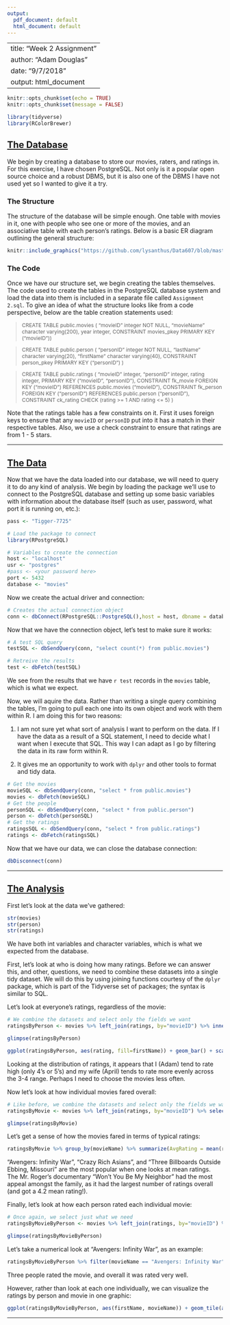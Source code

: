 ```yaml
---
output:
  pdf_document: default
  html_document: default
---
```

<style>
blockquote
{
  font-size: 9pt;
}

h2
{
  text-decoration: underline;
}

</style>
---
title: "Week 2 Assignment"
author: "Adam Douglas"
date: "9/7/2018"
output: html_document
---

```r
knitr::opts_chunk$set(echo = TRUE)
knitr::opts_chunk$set(message = FALSE)

library(tidyverse)
library(RColorBrewer)
```

## The Database

We begin by creating a database to store our movies, raters, and ratings in. For this exercise, I have chosen PostgreSQL. Not only is it a popular open source choice and a robust DBMS, but it is also one of the DBMS I have not used yet so I wanted to give it a try.

### The Structure

The structure of the database will be simple enough. One table with movies in it, one with people who see one or more of the movies, and an associative table with each person's ratings. Below is a basic ER diagram outlining the general structure:

```r
knitr::include_graphics("https://github.com/lysanthus/Data607/blob/master/Week%202/Movie%20Database.png?raw=true")
```

### The Code

Once we have our structure set, we begin creating the tables themselves. The code used to create the tables in the PostgreSQL database system and load the data into them is included in a separate file called `Assignment 2.sql`. To give an idea of what the structure looks like from a code perspective, below are the table creation statements used:

>CREATE TABLE public.movies
(
    "movieID" integer NOT NULL,
    "movieName" character varying(200), 
    year integer, 
    CONSTRAINT movies_pkey PRIMARY KEY ("movieID"))

>CREATE TABLE public.person
(
    "personID" integer NOT NULL,
    "lastName" character varying(20),
    "firstName" character varying(40),
    CONSTRAINT person_pkey PRIMARY KEY ("personID")
)

>CREATE TABLE public.ratings
(
    "movieID" integer,
    "personID" integer,
    rating integer,
    PRIMARY KEY ("movieID", "personID"),
    CONSTRAINT fk_movie FOREIGN KEY ("movieID")
        REFERENCES public.movies ("movieID"),
    CONSTRAINT fk_person FOREIGN KEY ("personID")
        REFERENCES public.person ("personID"),
    CONSTRAINT ck_rating CHECK (rating >= 1 AND rating <= 5)
)

Note that the ratings table has a few constraints on it. First it uses foreign keys to ensure that any `movieID` or `personID` put into it has a match in their respective tables. Also, we use a check constraint to ensure that ratings are from 1 - 5 stars.

***

## The Data
Now that we have the data loaded into our database, we will need to query it to do any kind of analysis. We begin by loading the package we'll use to connect to the PostgreSQL database and setting up some basic variables with information about the database itself (such as user, password, what port it is running on, etc.):

```r
pass <- "Tigger-7725"
```
 
```r
# Load the package to connect
library(RPostgreSQL)

# Variables to create the connection
host <- "localhost"
usr <- "postgres"
#pass <- <your password here>
port <- 5432
database <- "movies"
```

Now we create the actual driver and connection:

```r
# Creates the actual connection object
conn <- dbConnect(RPostgreSQL::PostgreSQL(),host = host, dbname = database, user = usr, password = pass)
```

Now that we have the connection object, let's test to make sure it works:

```r
# A test SQL query
testSQL <- dbSendQuery(conn, "select count(*) from public.movies")

# Retreive the results
test <- dbFetch(testSQL)
```

We see from the results that we have `r test` records in the `movies` table, which is what we expect.

Now, we will aquire the data. Rather than writing a single query combining the tables, I'm going to pull each one into its own object and work with them within R. I am doing this for two reasons:

1. I am not sure yet what sort of analysis I want to perform on the data. If I have the data as a result of a SQL statement, I need to decide what I want when I execute that SQL. This way I can adapt as I go by filtering the data in its raw form within R.

2. It gives me an opportunity to work with `dplyr` and other tools to format and tidy data.

```r
# Get the movies
movieSQL <- dbSendQuery(conn, "select * from public.movies")
movies <- dbFetch(movieSQL)
# Get the people
personSQL <- dbSendQuery(conn, "select * from public.person")
person <- dbFetch(personSQL)
# Get the ratings
ratingsSQL <- dbSendQuery(conn, "select * from public.ratings")
ratings <- dbFetch(ratingsSQL)
```

Now that we have our data, we can close the database connection:

```r
dbDisconnect(conn)
```

***

## The Analysis

First let's look at the data we've gathered:

```r
str(movies)
str(person)
str(ratings)
```

We have both int variables and character variables, which is what we expected from the database.

First, let's look at who is doing how many ratings. Before we can answer this, and other, questions, we need to combine these datasets into a single tidy dataset. We will do this by using joining functions courtesy of the `dplyr` package, which is part of the Tidyverse set of packages; the syntax is similar to SQL.

Let's look at everyone's ratings, regardless of the movie:

```r
# We combine the datasets and select only the fields we want
ratingsByPerson <- movies %>% left_join(ratings, by="movieID") %>% inner_join(person, by="personID") %>% select(firstName, rating)

glimpse(ratingsByPerson)
```

```r
ggplot(ratingsByPerson, aes(rating, fill=firstName)) + geom_bar() + scale_y_continuous(breaks=seq(0,10,2)) + labs(title="Ratings by Person", x="Rating", y="Count", fill="Person")
```

Looking at the distribution of ratings, it appears that I (Adam) tend to rate high (only 4's or 5's) and my wife (April) tends to rate more evenly across the 3-4 range. Perhaps I need to choose the movies less often.

Now let's look at how individual movies fared overall:

```r
# Like before, we combine the datasets and select only the fields we want
ratingsByMovie <- movies %>% left_join(ratings, by="movieID") %>% select(movieName, rating)

glimpse(ratingsByMovie)
```

Let's get a sense of how the movies fared in terms of typical ratings:

```r
ratingsByMovie %>% group_by(movieName) %>% summarize(AvgRating = mean(rating), NumRatings = n()) %>% arrange(desc(AvgRating),movieName)
```

"Avengers: Infinity War", "Crazy Rich Asians", and "Three Billboards Outside Ebbing, Missouri" are the most popular when one looks at mean ratings. The Mr. Roger's documentary "Won't You Be My Neighbor" had the most appeal amongst the family, as it had the largest number of ratings overall (and got a 4.2 mean rating!).

Finally, let's look at how each person rated each individual movie:

```r
# Once again, we select just what we need
ratingsByMovieByPerson <- movies %>% left_join(ratings, by="movieID") %>% inner_join(person, by="personID") %>% select(movieName, firstName, rating)

glimpse(ratingsByMovieByPerson)
```

Let's take a numerical look at "Avengers: Infinity War", as an example:

```r
ratingsByMovieByPerson %>% filter(movieName == "Avengers: Infinity War")
```
Three people rated the movie, and overall it was rated very well.

However, rather than look at each one individually, we can visualize the ratings by person and movie in one graphic:

```r
ggplot(ratingsByMovieByPerson, aes(firstName, movieName)) + geom_tile(aes(fill=as.factor(rating))) + scale_fill_brewer(name="Rating",palette="RdYlGn") + geom_text(aes(label=rating)) + guides(fill=FALSE) + labs(title="Movie Ratings by Person", x="", y="")
```

***
